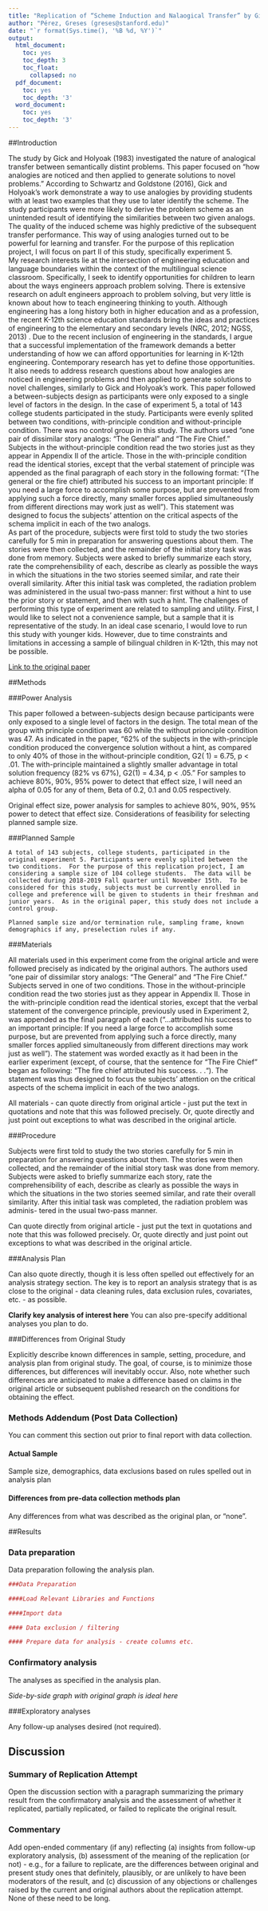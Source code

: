 ```yaml
---
title: "Replication of “Scheme Induction and Nalaogical Transfer” by Gick and Holyoak (1983, Cognbitive Psychology)"
author: "Pérez, Greses (greses@stanford.edu)"
date: "`r format(Sys.time(), '%B %d, %Y')`"
output:
  html_document:
    toc: yes
    toc_depth: 3
    toc_float:
      collapsed: no
  pdf_document:
    toc: yes
    toc_depth: '3'
  word_document:
    toc: yes
    toc_depth: '3'
---
```


<!-- Replication reports should all use this template to standardize reporting across projects.  These reports will be public supplementary materials that accompany the summary report(s) of the aggregate results. -->

##Introduction

The study by Gick and Holyoak (1983) investigated the nature of analogical transfer between semantically distint problems.  This paper focused on “how analogies are noticed and then
applied to generate solutions to novel problems.” According to Schwartz and Goldstone (2016), Gick and Holyoak’s work demonstrate a way to use analogies by providing students with at least two examples that they use to later identify the scheme.  The study participants were more likely to derive the problem scheme as an unintended result of identifying the similarities between two given analogs.  The quality of the induced scheme was highly predictive of the subsequent transfer performance.  This way of using analogies turned out to be powerful for learning and transfer.  For the purpose of this replication project, I will focus on part II of this study, specifically experiment 5.  
My research interests lie at the intersection of engineering education and language boundaries within the context of the multilingual science classroom.  Specifically, I seek to identify opportunities for children to learn about the ways engineers approach problem solving. There is extensive research on adult engineers approach to problem solving, but very little is known about how to teach engineering thinking to youth.  Although engineering has a long history both in higher education and as a profession, the recent K-12th science education standards bring the ideas and practices of engineering to the elementary and secondary levels (NRC, 2012; NGSS, 2013) .  Due to the recent inclusion of engineering in the standards, I argue that a successful implementation of the framework demands a better understanding of how we can afford opportunities for learning in K-12th engineering.  Contemporary research has yet to define those opportunities. It also needs to address research questions about how analogies are noticed in engineering problems and then
applied to generate solutions to novel challenges, similarly to Gick and Holyoak’s work.
This paper followed a between-subjects design as participants were only exposed to a single level of factors in the design.  In the case of experiment 5, a total of 143 college students participated in the study.  Participants were evenly splited between two conditions, with-principle condition and without-principle condition. There was no control group in this study.  The authors used “one pair of dissimilar story analogs: “The General” and “The Fire Chief.” Subjects in the without-principle condition read the two stories just as they appear in Appendix II of the article.  Those in the with-principle condition read the identical stories, except that the verbal statement of principle was appended as the final paragraph of each story in the following format: “(The general or the fire chief) attributed his success to an important principle: If you need a large force to accomplish some purpose, but are prevented from applying such a force directly, many smaller forces applied simultaneously from different directions may work just as well”). This statement was designed to focus the subjects’ attention on the critical aspects of the schema implicit in each of the two analogs.  
As part of the procedure, subjects were first told to study the two stories carefully for 5 min in preparation for answering questions about them.  The stories were then collected, and the remainder of the initial story task was done from memory.  Subjects were asked to briefly summarize each story, rate the comprehensibility of each, describe as clearly as possible the ways in which the situations in the two stories seemed similar, and rate their overall similarity. After this initial task was completed, the radiation problem was administered in the usual two-pass manner: first without a hint to use the prior story or statement, and then with such a hint. The challenges of performing this type of experiment are related to sampling and utility. First, I would like to select not a convenience sample, but a sample that it is representative of the study. In an ideal case scenario, I would love to run this study with younger kids. However, due to time constraints and limitations in accessing a sample of bilingual children in K-12th, this may not be possible.

[Link to the original paper](https://www.sciencedirect.com/science/article/pii/0010028583900026)


##Methods

###Power Analysis

This paper followed a between-subjects design because participants were only exposed to a single level of factors in the design.  The total mean of the group with principle condition was 60 while the without prionciple condition was 47. As indicated in the paper, “62% of the subjects in the with-principle condition produced the convergence solution without a hint, as compared to only 40% of those in the without-principle condition, G2( 1) = 6.75, p < .01.  The with-principle maintained a slightly smaller advantage in total solution frequency (82% vs 67%), G2(1) = 4.34, p < .05.” For samples to achieve 80%, 90%, 95% power to detect that effect size, I will need an alpha of 0.05 for any of them, Beta of 0.2, 0.1 and 0.05 respectively.

Original effect size, power analysis for samples to achieve 80%, 90%, 95% power to detect that effect size.  Considerations of feasibility for selecting planned sample size.


###Planned Sample

	A total of 143 subjects, college students, participated in the original experiment 5. Participants were evenly splited between the two conditions.  For the purpose of this replication project, I am considering a sample size of 104 college students.  The data will be collected during 2018-2019 Fall quarter until November 15th.  To be considered for this study, subjects must be currently enrolled in college and preference will be given to students in their freshman and junior years.  As in the original paper, this study does not include a control group. 
	
	Planned sample size and/or termination rule, sampling frame, known demographics if any, preselection rules if any.

###Materials

All materials used in this experiment come from the original article and were followed precisely as indicated by the original authors.  The authors used “one pair of dissimilar story analogs: “The General” and “The Fire Chief.” Subjects served in one of two conditions. Those in the without-principle condition read the two stories just as they appear in Appendix II. Those in the with-principle condition read the identical stories, except that the verbal statement of the convergence principle, previously used in Experiment 2, was appended as the final paragraph of each (“…attributed his success to an important principle: If you need a large force to accomplish some purpose, but are prevented from applying such a force directly, many smaller forces applied simultaneously from different directions may work just as well”). The statement was worded exactly as it had been in the earlier experiment (except, of course, that the sentence for “The Fire Chief” began as following: “The fire chief attributed his success. . .“). The statement was thus designed to focus the subjects’ attention on the critical aspects of the schema implicit in each of the two analogs.

All materials - can quote directly from original article - just put the text in quotations and note that this was followed precisely.  Or, quote directly and just point out exceptions to what was described in the original article.

###Procedure	

Subjects were first told to study the two stories carefully for 5 min in preparation for answering questions about them. The stories were then collected, and the remainder of the initial story task was done from memory. Subjects were asked to briefly summarize each story, rate the comprehensibility of each, describe as clearly as possible the ways in which the situations in the two stories seemed similar, and rate their overall similarity. After this initial task was completed, the radiation problem was adminis- tered in the usual two-pass manner.

Can quote directly from original article - just put the text in quotations and note that this was followed precisely.  Or, quote directly and just point out exceptions to what was described in the original article.

###Analysis Plan

Can also quote directly, though it is less often spelled out effectively for an analysis strategy section.  The key is to report an analysis strategy that is as close to the original - data cleaning rules, data exclusion rules, covariates, etc. - as possible.  

**Clarify key analysis of interest here**  You can also pre-specify additional analyses you plan to do.

###Differences from Original Study

Explicitly describe known differences in sample, setting, procedure, and analysis plan from original study.  The goal, of course, is to minimize those differences, but differences will inevitably occur.  Also, note whether such differences are anticipated to make a difference based on claims in the original article or subsequent published research on the conditions for obtaining the effect.

### Methods Addendum (Post Data Collection)

You can comment this section out prior to final report with data collection.

#### Actual Sample
  Sample size, demographics, data exclusions based on rules spelled out in analysis plan

#### Differences from pre-data collection methods plan
  Any differences from what was described as the original plan, or “none”.


##Results


### Data preparation

Data preparation following the analysis plan.
	
```r
###Data Preparation

####Load Relevant Libraries and Functions

####Import data

#### Data exclusion / filtering

#### Prepare data for analysis - create columns etc.
```

### Confirmatory analysis

The analyses as specified in the analysis plan.  

*Side-by-side graph with original graph is ideal here*

###Exploratory analyses

Any follow-up analyses desired (not required).  

## Discussion

### Summary of Replication Attempt

Open the discussion section with a paragraph summarizing the primary result from the confirmatory analysis and the assessment of whether it replicated, partially replicated, or failed to replicate the original result.  

### Commentary

Add open-ended commentary (if any) reflecting (a) insights from follow-up exploratory analysis, (b) assessment of the meaning of the replication (or not) - e.g., for a failure to replicate, are the differences between original and present study ones that definitely, plausibly, or are unlikely to have been moderators of the result, and (c) discussion of any objections or challenges raised by the current and original authors about the replication attempt.  None of these need to be long.
